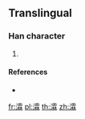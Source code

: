 {{character info/new}}
==Translingual==

===Han character===
{{Han char|rn=85|rad=水|as=16|sn=19|four=|canj=EMBD}}

# {{defn|Han|sort=水16}}

====References====
* {{Han ref|kx=0660.271|hdz=31783.051|uh=702E|ud=28718}}

[[fr:瀮]]
[[pl:瀮]]
[[th:瀮]]
[[zh:瀮]]